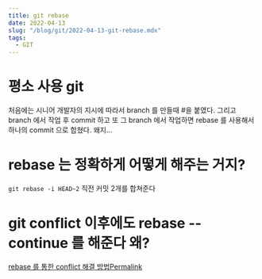 ```yaml
---
title: git rebase 
date: 2022-04-13
slug: "/blog/git/2022-04-13-git-rebase.mdx"
tags:
  - GIT
---
```


# 평소 사용 git

처음에는 시니어 개발자의 지시에 따라서
branch 를 만들때 #을 붙였다.
그리고
branch 에서 작업 후 commit 하고
또 그 branch 에서 작업하면 rebase 를 사용해서
하나의 commit 으로 합쳤다.
왜지...


# rebase 는 정확하게 어떻게 해주는 거지?
`git rebase -i HEAD~2`
직전 커밋 2개를 합쳐준다

# git conflict 이후에도 rebase --continue 를 해준다 왜?
[rebase 를 통한 conflict 해결 방법Permalink](https://baeji77.github.io/dev/git/etc/git-rebase-and-confilct-resolve/)

